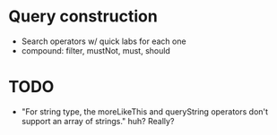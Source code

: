 
# Query construction

* Search operators w/ quick labs for each one
* compound: filter, mustNot, must, should

# TODO
  * "For string type, the moreLikeThis and queryString operators don't support an array of strings."
    huh?  Really?